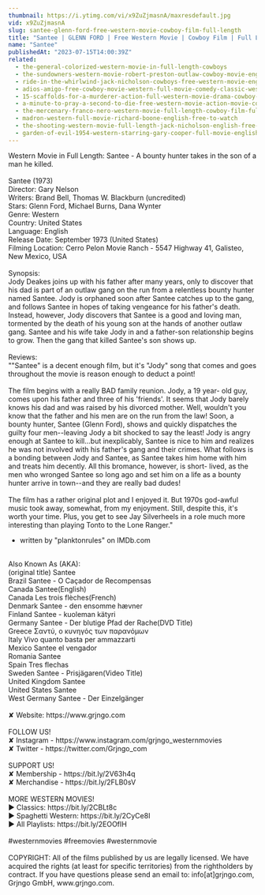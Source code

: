 ```yaml
---
thumbnail: https://i.ytimg.com/vi/x9ZuZjmasnA/maxresdefault.jpg
vid: x9ZuZjmasnA
slug: santee-glenn-ford-free-western-movie-cowboy-film-full-length
title: "Santee | GLENN FORD | Free Western Movie | Cowboy Film | Full Length"
name: "Santee"
publishedAt: "2023-07-15T14:00:39Z"
related:
  - the-general-colorized-western-movie-in-full-length-cowboys
  - the-sundowners-western-movie-robert-preston-outlaw-cowboy-movie-english
  - ride-in-the-whirlwind-jack-nicholson-cowboys-free-western-movie-english
  - adios-amigo-free-cowboy-movie-western-full-movie-comedy-classic-western-movies
  - 15-scaffolds-for-a-murderer-action-full-western-movie-drama-cowboy-film-english
  - a-minute-to-pray-a-second-to-die-free-western-movie-action-movie-cowboys-full-movies
  - the-mercenary-franco-nero-western-movie-full-length-cowboy-film-full-movie
  - madron-western-full-movie-richard-boone-english-free-to-watch
  - the-shooting-western-movie-full-length-jack-nicholson-english-free-full-westerns
  - garden-of-evil-1954-western-starring-gary-cooper-full-movie-english-full-free-western-movies
---
```


Western Movie in Full Length: Santee - A bounty hunter takes in the son of a man he killed.<br />
<br />
Santee (1973)<br />
Director: Gary Nelson<br />
Writers: Brand Bell, Thomas W. Blackburn (uncredited)<br />
Stars: Glenn Ford, Michael Burns, Dana Wynter<br />
Genre: Western<br />
Country: United States<br />
Language: English<br />
Release Date: September 1973 (United States)<br />
Filming Location: Cerro Pelon Movie Ranch - 5547 Highway 41, Galisteo, New Mexico, USA<br />
<br />
Synopsis:<br />
Jody Deakes joins up with his father after many years, only to discover that his dad is part of an outlaw gang on the run from a relentless bounty hunter named Santee. Jody is orphaned soon after Santee catches up to the gang, and follows Santee in hopes of taking vengeance for his father's death. Instead, however, Jody discovers that Santee is a good and loving man, tormented by the death of his young son at the hands of another outlaw gang. Santee and his wife take Jody in and a father-son relationship begins to grow. Then the gang that killed Santee's son shows up.<br />
<br />
Reviews:<br />
""Santee" is a decent enough film, but it's "Jody" song that comes and goes throughout the movie is reason enough to deduct a point!<br />
<br />
The film begins with a really BAD family reunion. Jody, a 19 year- old guy, comes upon his father and three of his 'friends'. It seems that Jody barely knows his dad and was raised by his divorced mother. Well, wouldn't you know that the father and his men are on the run from the law! Soon, a bounty hunter, Santee (Glenn Ford), shows and quickly dispatches the guilty four men--leaving Jody a bit shocked to say the least! Jody is angry enough at Santee to kill...but inexplicably, Santee is nice to him and realizes he was not involved with his father's gang and their crimes. What follows is a bonding between Jody and Santee, as Santee takes him home with him and treats him decently. All this bromance, however, is short- lived, as the men who wronged Santee so long ago and set him on a life as a bounty hunter arrive in town--and they are really bad dudes!<br />
<br />
The film has a rather original plot and I enjoyed it. But 1970s god-awful music took away, somewhat, from my enjoyment. Still, despite this, it's worth your time. Plus, you get to see Jay Silverheels in a role much more interesting than playing Tonto to the Lone Ranger."<br />
- written by "planktonrules" on IMDb.com<br />
<br />
Also Known As (AKA):<br />
(original title) Santee<br />
Brazil Santee - O Caçador de Recompensas<br />
Canada Santee(English)<br />
Canada Les trois flèches(French)<br />
Denmark Santee - den ensomme hævner<br />
Finland Santee - kuoleman kätyri<br />
Germany Santee - Der blutige Pfad der Rache(DVD Title)<br />
Greece Σαντύ, ο κυνηγός των παρανόμων<br />
Italy Vivo quanto basta per ammazzarti<br />
Mexico Santee el vengador<br />
Romania Santee<br />
Spain Tres flechas<br />
Sweden Santee - Prisjägaren(Video Title)<br />
United Kingdom Santee<br />
United States Santee<br />
West Germany Santee - Der Einzelgänger<br />
<br />
✘ Website: https://www.grjngo.com<br />
<br />
FOLLOW US!<br />
✘ Instagram - https://www.instagram.com/grjngo_westernmovies<br />
✘ Twitter - https://twitter.com/Grjngo_com<br />
<br />
SUPPORT US!<br />
✘ Membership - https://bit.ly/2V63h4q<br />
✘ Merchandise - https://bit.ly/2FLB0sV<br />
<br />
MORE WESTERN MOVIES! <br />
► Classics: https://bit.ly/2CBLt8c <br />
► Spaghetti Western: https://bit.ly/2CyCe8I <br />
► All Playlists: https://bit.ly/2EOOfIH <br />
<br />
#westernmovies #freemovies #westernmovie<br />
<br />
COPYRIGHT: All of the films published by us are legally licensed. We have acquired the rights (at least for specific territories) from the rightholders by contract. If you have questions please send an email to: info[at]grjngo.com, Grjngo GmbH, www.grjngo.com.